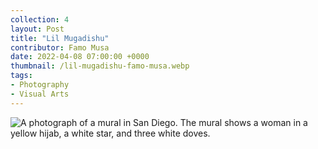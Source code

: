 ---
collection: 4
layout: Post
title: "Lil Mugadishu"
contributor: Famo Musa
date: 2022-04-08 07:00:00 +0000
thumbnail: /lil-mugadishu-famo-musa.webp
tags: 
- Photography
- Visual Arts
---
<img src="/images/4/lil-mugadishu-famo-musa.jpg" 
    alt="A photograph of a mural in San Diego. The mural shows a woman in a yellow hijab, a white star, and three white doves." />